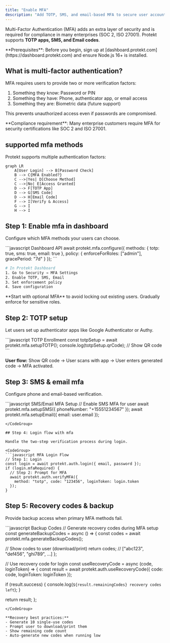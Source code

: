 ```yaml
---
title: "Enable MFA"
description: "Add TOTP, SMS, and email-based MFA to secure user accounts"
---
```


Multi-Factor Authentication (MFA) adds an extra layer of security and is required for compliance in many enterprises (SOC 2, ISO 27001). Protekt supports **TOTP apps, SMS, and Email codes**.

<Info>
  **Prerequisites**: Before you begin, sign up at [dashboard.protekt.com](https://dashboard.protekt.com) and ensure Node.js 16+ is installed.
</Info>

## What is multi-factor authentication?

MFA requires users to provide two or more verification factors:

1. Something they know: Password or PIN
2. Something they have: Phone, authenticator app, or email access
3. Something they are: Biometric data (future support)

This prevents unauthorized access even if passwords are compromised.

<Tip>
**Compliance requirement**: Many enterprise customers require MFA for security certifications like SOC 2 and ISO 27001.
</Tip>

## supported mfa methods

Protekt supports multiple authentication factors:

```mermaid
graph LR
    A[User Login] --> B[Password Check]
    B --> C{MFA Enabled?}
    C -->|Yes| D[Choose Method]
    C -->|No| E[Access Granted]
    D --> F[TOTP App]
    D --> G[SMS Code]
    D --> H[Email Code]
    F --> I[Verify & Access]
    G --> I
    H --> I
```

## Step 1: Enable mfa in dashboard

Configure which MFA methods your users can choose.

<CodeGroup>
```javascript Dashboard API
await protekt.mfa.configure({
  methods: { totp: true, sms: true, email: true },
  policy: { enforceForRoles: ["admin"], gracePeriod: "7d" }
});
```

```bash Dashboard Settings
# In Protekt Dashboard
1. Go to Security → MFA Settings
2. Enable TOTP, SMS, Email
3. Set enforcement policy
4. Save configuration
```
</CodeGroup>

<Warning>
**Start with optional MFA** to avoid locking out existing users. Gradually enforce for sensitive roles.
</Warning>

## Step 2: TOTP setup 

Let users set up authenticator apps like Google Authenticator or Authy.

<CodeGroup>
```javascript TOTP Enrollment
const totpSetup = await protekt.mfa.setupTOTP();
console.log(totpSetup.qrCode); // Show QR code
```
</CodeGroup>

**User flow:** Show QR code → User scans with app → User enters generated code → MFA activated.

## Step 3: SMS & email mfa

Configure phone and email-based verification.

<CodeGroup>
```javascript SMS/Email MFA Setup
// Enable SMS MFA for user
await protekt.mfa.setupSMS({ phoneNumber: "+15551234567" });
await protekt.mfa.setupEmail({ email: user.email });

```
</CodeGroup>

## Step 4: Login flow with mfa

Handle the two-step verification process during login.

<CodeGroup>
```javascript MFA Login Flow
// Step 1: Login
const login = await protekt.auth.login({ email, password });
if (login.mfaRequired) {
  // Step 2: Prompt for MFA
  await protekt.auth.verifyMFA({
    method: "totp", code: "123456", loginToken: login.token
  });
}
```
</CodeGroup>

## Step 5: Recovery codes & backup

Provide backup access when primary MFA methods fail.

<CodeGroup>
```javascript Backup Codes
// Generate recovery codes during MFA setup
const generateBackupCodes = async () => {
  const codes = await protekt.mfa.generateBackupCodes();
  
  // Show codes to user (download/print)
  return codes; // ["abc123", "def456", "ghi789", ...]
};

// Use recovery code for login
const useRecoveryCode = async (code, loginToken) => {
  const result = await protekt.auth.useRecoveryCode({
    code: code,
    loginToken: loginToken
  });
  
  if (result.success) {
    console.log(`${result.remainingCodes} recovery codes left`);
  }
  
  return result;
};
```
</CodeGroup>

**Recovery best practices:**
- Generate 10 single-use codes
- Prompt user to download/print them
- Show remaining code count
- Auto-generate new codes when running low

